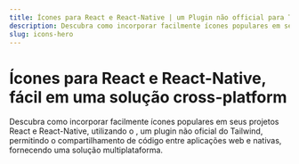 ```yaml
---
title: Ícones para React e React-Native | um Plugin não official para Tailwind
description: Descubra como incorporar facilmente ícones populares em seus projetos React e React-Native, utilizando o RocketIcons, um plugin não oficial do Tailwind, permitindo o compartilhamento de código entre aplicações web e nativas, fornecendo uma solução multiplataforma.
slug: icons-hero
---
```



# Ícones para React e React-Native, fácil em uma solução cross-platform

Descubra como incorporar facilmente ícones populares em seus projetos React e React-Native, utilizando o <RocketIconsTextDefault showIcon={false} />,
um plugin não oficial do Tailwind, permitindo o compartilhamento de código entre aplicações web e nativas, fornecendo uma solução multiplataforma.
